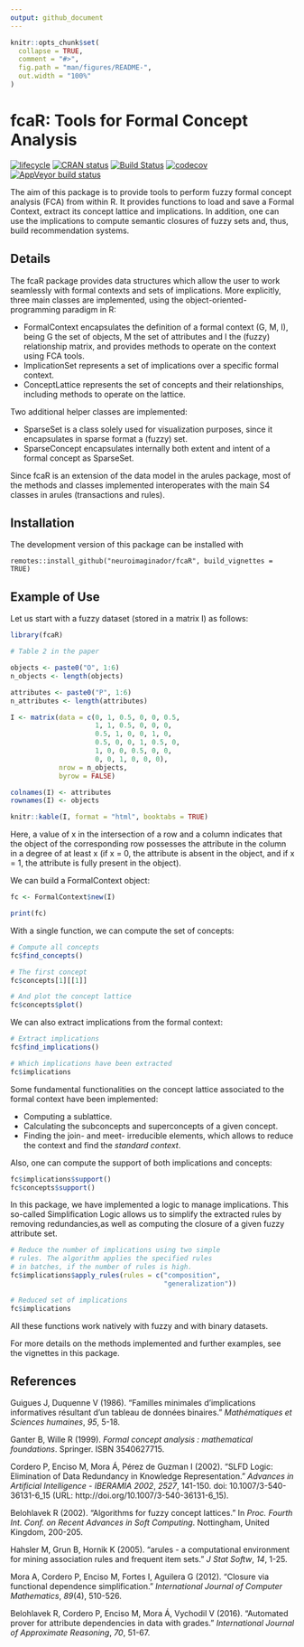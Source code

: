 ```yaml
---
output: github_document
---
```


<!-- README.md is generated from README.Rmd. Please edit that file -->

```r
knitr::opts_chunk$set(
  collapse = TRUE,
  comment = "#>",
  fig.path = "man/figures/README-",
  out.width = "100%"
)
```
# fcaR: Tools for Formal Concept Analysis

<!-- badges: start -->
[![lifecycle](https://img.shields.io/badge/lifecycle-maturing-blue.svg)](https://www.tidyverse.org/lifecycle/#maturing)
[![CRAN status](https://www.r-pkg.org/badges/version/fcaR)](https://cran.r-project.org/package=fcaR)
[![Build Status](https://travis-ci.com/neuroimaginador/fcaR.svg?token=MLhMMg8zTrQjhhSXhmgz&branch=master)](https://travis-ci.com/neuroimaginador/fcaR)
[![codecov](https://codecov.io/gh/neuroimaginador/fcaR/branch/master/graph/badge.svg?token=8ujvQdrzUI)](https://codecov.io/gh/neuroimaginador/fcaR)
[![AppVeyor build status](https://ci.appveyor.com/api/projects/status/github/neuroimaginador/fcaR?branch=master&svg=true)](https://ci.appveyor.com/project/neuroimaginador/fcaR)
<!-- badges: end -->

The aim of this package is to provide tools to perform  fuzzy formal concept analysis (FCA) from within R.
It provides functions to load and save a Formal Context, extract its concept lattice and implications.
In addition, one can use the implications to compute semantic closures of fuzzy sets and, thus, build recommendation systems.

## Details

The fcaR package provides data structures which allow the user to work seamlessly with formal contexts and sets of implications. More explicitly, three main classes are implemented, using the \code{R6} object-oriented-programming paradigm in R:

- FormalContext encapsulates the definition of a formal context (G, M, I), being G the set of objects, M the set of attributes and I the (fuzzy) relationship matrix, and provides methods to operate on the context using FCA tools.
- ImplicationSet represents a set of implications over a specific formal context.
- ConceptLattice represents the set of concepts and their relationships, including methods to operate on the lattice.

Two additional helper classes are implemented:

- SparseSet is a class solely used for visualization purposes, since it encapsulates in sparse format a (fuzzy) set.
- SparseConcept encapsulates internally both extent and intent of a formal concept as SparseSet.

Since fcaR is an extension of the data model in the arules package, most of the methods and classes implemented interoperates with the main S4 classes in arules (transactions and rules).

## Installation

The development version of this package can be installed with

```
remotes::install_github("neuroimaginador/fcaR", build_vignettes = TRUE)
```

## Example of Use

<!-- Example from [here](https://www.sciencedirect.com/science/article/pii/S1877705812021418) -->


Let us start with a fuzzy dataset (stored in a matrix I) as follows:
```r

library(fcaR)

# Table 2 in the paper

objects <- paste0("O", 1:6)
n_objects <- length(objects)

attributes <- paste0("P", 1:6)
n_attributes <- length(attributes)

I <- matrix(data = c(0, 1, 0.5, 0, 0, 0.5,
                     1, 1, 0.5, 0, 0, 0,
                     0.5, 1, 0, 0, 1, 0,
                     0.5, 0, 0, 1, 0.5, 0,
                     1, 0, 0, 0.5, 0, 0,
                     0, 0, 1, 0, 0, 0),
            nrow = n_objects,
            byrow = FALSE)

colnames(I) <- attributes
rownames(I) <- objects

knitr::kable(I, format = "html", booktabs = TRUE)
```

Here, a value of x in the intersection of a row and a column indicates that the object of the corresponding row possesses the attribute in the column in a degree of at least x (if x = 0, the attribute is absent in the object, and if x = 1, the attribute is fully present in the object).

We can build a FormalContext object:

```r
fc <- FormalContext$new(I)

print(fc)
```

With a single function, we can compute the set of concepts:
```r
# Compute all concepts
fc$find_concepts()

# The first concept
fc$concepts[1][[1]]

# And plot the concept lattice
fc$concepts$plot()
```

We can also extract implications from the formal context:
```r
# Extract implications
fc$find_implications()

# Which implications have been extracted
fc$implications
```

Some fundamental functionalities on the concept lattice associated to the formal context have been implemented:

- Computing a sublattice.
- Calculating the subconcepts and superconcepts of a given concept.
- Finding the join- and meet- irreducible elements, which allows to reduce the context and find the _standard context_.

Also, one can compute the support of both implications and concepts:
```r
fc$implications$support()
fc$concepts$support()
```

In this package, we have implemented a logic to manage implications. This so-called Simplification Logic allows us to simplify the extracted rules by removing redundancies,as well as computing the closure of a given fuzzy attribute set.

```r
# Reduce the number of implications using two simple
# rules. The algorithm applies the specified rules
# in batches, if the number of rules is high.
fc$implications$apply_rules(rules = c("composition",
                                      "generalization"))

# Reduced set of implications
fc$implications
```

All these functions work natively with fuzzy and with binary datasets.

For more details on the methods implemented and further examples, see the vignettes in this package.

## References
Guigues J, Duquenne V (1986). “Familles minimales d'implications informatives résultant d'un tableau de données binaires.” _Mathématiques et Sciences humaines_, *95*, 5-18.

Ganter B, Wille R (1999). _Formal concept analysis : mathematical foundations_. Springer. ISBN 3540627715.

Cordero P, Enciso M, Mora Á, Pérez de Guzman I (2002). “SLFD Logic: Elimination of Data Redundancy in Knowledge Representation.” _Advances in Artificial Intelligence -   IBERAMIA 2002_, *2527*, 141-150. doi:   10.1007/3-540-36131-6_15 (URL: http://doi.org/10.1007/3-540-36131-6_15).

Belohlavek R (2002). “Algorithms for fuzzy concept lattices.” In _Proc. Fourth Int. Conf. on Recent Advances in Soft Computing_. Nottingham, United Kingdom, 200-205.

Hahsler M, Grun B, Hornik K (2005). “arules - a computational environment for mining association rules and frequent item sets.” _J Stat Softw_, *14*, 1-25.

Mora A, Cordero P, Enciso M, Fortes I, Aguilera G (2012). “Closure via functional dependence simplification.” _International Journal of Computer Mathematics_, *89*(4), 510-526.

Belohlavek R, Cordero P, Enciso M, Mora Á, Vychodil V (2016). “Automated prover for attribute dependencies in data with grades.” _International Journal of Approximate Reasoning_, *70*, 51-67.
